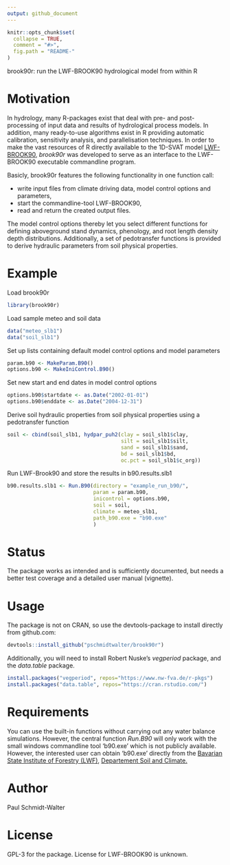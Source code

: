 ```yaml
---
output: github_document
---
```


<!-- README.md is generated from README.Rmd. Please edit that file -->

```r
knitr::opts_chunk$set(
  collapse = TRUE,
  comment = "#>",
  fig.path = "README-"
)
```
brook90r: run the LWF-BROOK90 hydrological model from within R

# Motivation
In hydrology, many R-packages exist that deal with pre- and post-processing of input data and results of hydrological process models. In addition, many ready-to-use algorithms exist in R providing automatic calibration,  sensitivity analysis, and parallelisation techniques. In order to make the vast resources of R directly available to the 1D-SVAT model [LWF-BROOK90](https://www.lwf.bayern.de/boden-klima/wasserhaushalt/index.php), *brook90r* was developed to serve as an interface to the LWF-BROOK90 executable commandline program.

Basicly, brook90r features the following functionality in one function call:

* write input files from climate driving data, model control options and parameters,
* start the commandline-tool LWF-BROOK90,
* read and return the created output files.

The model control options thereby let you select different functions for defining aboveground stand dynamics, phenology, and root length density depth distributions. Additionally, a set of pedotransfer functions is provided to derive hydraulic parameters from soil physical properties.

# Example
Load brook90r
```r
library(brook90r)
```

Load sample meteo and soil data
```r
data("meteo_slb1")
data("soil_slb1")
```

Set up lists containing default model control options and model parameters
```r
param.b90 <- MakeParam.B90()
options.b90 <- MakeIniControl.B90()
```

Set new start and end dates in model control options
```r
options.b90$startdate <- as.Date("2002-01-01")
options.b90$enddate <- as.Date("2004-12-31")
```

Derive soil hydraulic properties from soil physical properties using a pedotransfer function
```r
soil <- cbind(soil_slb1, hydpar_puh2(clay = soil_slb1$clay,
                                     silt = soil_slb1$silt,
                                     sand = soil_slb1$sand,
                                     bd = soil_slb1$bd,
                                     oc.pct = soil_slb1$c_org))
```

Run LWF-Brook90 and store the results in b90.results.slb1
```r
b90.results.slb1 <- Run.B90(directory = "example_run_b90/",
                            param = param.b90,
                            inicontrol = options.b90,
                            soil = soil,
                            climate = meteo_slb1,
                            path_b90.exe = "b90.exe"
                            )
```

# Status
The package works as intended and is sufficiently documented, but needs a better test coverage and a detailed user manual (vignette).

# Usage
The package is not on CRAN, so use the devtools-package to install directly from github.com:
```r
devtools::install_github("pschmidtwalter/brook90r")
```
Additionally, you will need to install Robert Nuske's *vegperiod* package, and the *data.table* package.
```r
install.packages("vegperiod", repos="https://www.nw-fva.de/r-pkgs")
install.packages("data.table", repos="https://cran.rstudio.com/")
```

# Requirements
You can use the built-in functions without carrying out any water balance simulations. However, the central function *Run.B90* will only work with the small windows commandline tool 'b90.exe' which is not publicly available. However, the interested user can obtain 'b90.exe' directly from the [Bavarian State Institute of Forestry (LWF)](http://www.lwf.bayern.de/), [Departement Soil and Climate.](https://www.lwf.bayern.de/boden-klima/wasserhaushalt/index.php)

# Author
Paul Schmidt-Walter

# License
GPL-3 for the package. License for LWF-BROOK90 is unknown.
